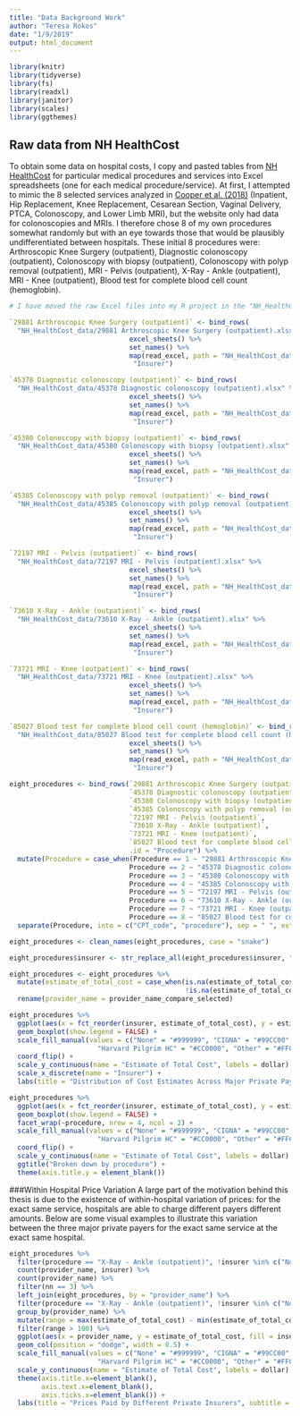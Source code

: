 ```yaml
---
title: "Data Background Work"
author: "Teresa Rokos"
date: "1/9/2019"
output: html_document
---
```


```r
library(knitr)
library(tidyverse)
library(fs)
library(readxl)
library(janitor)
library(scales)
library(ggthemes)
```

## Raw data from NH HealthCost
To obtain some data on hospital costs, I copy and pasted tables from [NH HealthCost](https://nhhealthcost.nh.gov/costs/select) for particular medical procedures and services into Excel spreadsheets (one for each medical procedure/service). At first, I attempted to mimic the 8 selected services analyzed in [Cooper et al. (2018)](https://healthcarepricingproject.org/sites/default/files/20180507_variationmanuscript_0.pdf) (Inpatient, Hip Replacement, Knee Replacement, Cesarean Section, Vaginal Delivery, PTCA, Colonoscopy, and Lower Limb MRI), but the website only had data for colonoscopies and MRIs. I therefore chose 8 of my own procedures somewhat randomly but with an eye towards those that would be plausibly undifferentiated between hospitals. These initial 8 procedures were: Arthroscopic Knee Surgery (outpatient), Diagnostic colonoscopy (outpatient), Colonoscopy with biopsy (outpatient), Colonoscopy with polyp removal (outpatient), MRI - Pelvis (outpatient), X-Ray - Ankle (outpatient), MRI - Knee (outpatient), Blood test for complete blood cell count (hemoglobin).

```r
# I have moved the raw Excel files into my R project in the "NH_HealthCost_data" folder. There is a separate .xlsx file for each type of procedure and a separate sheet for each insurer.

`29881 Arthroscopic Knee Surgery (outpatient)` <- bind_rows(
  "NH_HealthCost_data/29881 Arthroscopic Knee Surgery (outpatient).xlsx" %>%
                              excel_sheets() %>%
                              set_names() %>%
                              map(read_excel, path = "NH_HealthCost_data/29881 Arthroscopic Knee Surgery (outpatient).xlsx"), .id = 
                               "Insurer")

`45378 Diagnostic colonoscopy (outpatient)` <- bind_rows(
  "NH_HealthCost_data/45378 Diagnostic colonoscopy (outpatient).xlsx" %>%
                              excel_sheets() %>%
                              set_names() %>%
                              map(read_excel, path = "NH_HealthCost_data/45378 Diagnostic colonoscopy (outpatient).xlsx"), .id = 
                               "Insurer")

`45380 Colonoscopy with biopsy (outpatient)` <- bind_rows(
  "NH_HealthCost_data/45380 Colonoscopy with biopsy (outpatient).xlsx" %>%
                              excel_sheets() %>%
                              set_names() %>%
                              map(read_excel, path = "NH_HealthCost_data/45380 Colonoscopy with biopsy (outpatient).xlsx"), .id = 
                               "Insurer")

`45385 Colonoscopy with polyp removal (outpatient)` <- bind_rows(
  "NH_HealthCost_data/45385 Colonoscopy with polyp removal (outpatient).xlsx" %>%
                              excel_sheets() %>%
                              set_names() %>%
                              map(read_excel, path = "NH_HealthCost_data/45385 Colonoscopy with polyp removal (outpatient).xlsx"), .id = 
                               "Insurer")

`72197 MRI - Pelvis (outpatient)` <- bind_rows(
  "NH_HealthCost_data/72197 MRI - Pelvis (outpatient).xlsx" %>%
                              excel_sheets() %>%
                              set_names() %>%
                              map(read_excel, path = "NH_HealthCost_data/72197 MRI - Pelvis (outpatient).xlsx"), .id = 
                               "Insurer")

`73610 X-Ray - Ankle (outpatient)` <- bind_rows(
  "NH_HealthCost_data/73610 X-Ray - Ankle (outpatient).xlsx" %>%
                              excel_sheets() %>%
                              set_names() %>%
                              map(read_excel, path = "NH_HealthCost_data/73610 X-Ray - Ankle (outpatient).xlsx"), .id = 
                               "Insurer")

`73721 MRI - Knee (outpatient)` <- bind_rows(
  "NH_HealthCost_data/73721 MRI - Knee (outpatient).xlsx" %>%
                              excel_sheets() %>%
                              set_names() %>%
                              map(read_excel, path = "NH_HealthCost_data/73721 MRI - Knee (outpatient).xlsx"), .id = 
                               "Insurer")

`85027 Blood test for complete blood cell count (hemoglobin)` <- bind_rows(
  "NH_HealthCost_data/85027 Blood test for complete blood cell count (hemoglobin).xlsx" %>%
                              excel_sheets() %>%
                              set_names() %>%
                              map(read_excel, path = "NH_HealthCost_data/85027 Blood test for complete blood cell count (hemoglobin).xlsx"), .id = 
                               "Insurer")

eight_procedures <- bind_rows(`29881 Arthroscopic Knee Surgery (outpatient)`,
                              `45378 Diagnostic colonoscopy (outpatient)`,
                              `45380 Colonoscopy with biopsy (outpatient)`,
                              `45385 Colonoscopy with polyp removal (outpatient)`,
                              `72197 MRI - Pelvis (outpatient)`,
                              `73610 X-Ray - Ankle (outpatient)`,
                              `73721 MRI - Knee (outpatient)`,
                              `85027 Blood test for complete blood cell count (hemoglobin)`,
                              .id = "Procedure") %>% 
  mutate(Procedure = case_when(Procedure == 1 ~ "29881 Arthroscopic Knee Surgery (outpatient)",
                              Procedure == 2 ~ "45378 Diagnostic colonoscopy (outpatient)",
                              Procedure == 3 ~ "45380 Colonoscopy with biopsy (outpatient)",
                              Procedure == 4 ~ "45385 Colonoscopy with polyp removal (outpatient)",
                              Procedure == 5 ~ "72197 MRI - Pelvis (outpatient)",
                              Procedure == 6 ~ "73610 X-Ray - Ankle (outpatient)",
                              Procedure == 7 ~ "73721 MRI - Knee (outpatient)",
                              Procedure == 8 ~ "85027 Blood test for complete blood cell count (hemoglobin)")) %>% 
  separate(Procedure, into = c("CPT_code", "procedure"), sep = " ", extra = "merge")

eight_procedures <- clean_names(eight_procedures, case = "snake")

eight_procedures$insurer <- str_replace_all(eight_procedures$insurer, "Anthem - NH", "Anthem NH")

eight_procedures <- eight_procedures %>% 
  mutate(estimate_of_total_cost = case_when(is.na(estimate_of_total_cost) ~ estimate_of_procedure_cost,
                                            !is.na(estimate_of_total_cost) ~ estimate_of_total_cost)) %>% 
  rename(provider_name = provider_name_compare_selected)

```

```r

eight_procedures %>% 
  ggplot(aes(x = fct_reorder(insurer, estimate_of_total_cost), y = estimate_of_total_cost, fill = insurer)) + 
  geom_boxplot(show.legend = FALSE) +
  scale_fill_manual(values = c("None" = "#999999", "CIGNA" = "#99CC00", "Anthem NH" = "#336699", 
                      "Harvard Pilgrim HC" = "#CC0000", "Other" = "#FFCC00")) +
  coord_flip() +
  scale_y_continuous(name = "Estimate of Total Cost", labels = dollar) +
  scale_x_discrete(name = "Insurer") +
  labs(title = "Distribution of Cost Estimates Across Major Private Payers", subtitle = "(All eight procedures)")
```

```r

eight_procedures %>%
  ggplot(aes(x = fct_reorder(insurer, estimate_of_total_cost), y = estimate_of_total_cost, fill = insurer)) + 
  geom_boxplot(show.legend = FALSE) +
  facet_wrap(~procedure, nrow = 4, ncol = 2) +
  scale_fill_manual(values = c("None" = "#999999", "CIGNA" = "#99CC00", "Anthem NH" = "#336699", 
                      "Harvard Pilgrim HC" = "#CC0000", "Other" = "#FFCC00")) +
  coord_flip() +
  scale_y_continuous(name = "Estimate of Total Cost", labels = dollar) +
  ggtitle("Broken down by procedure") +
  theme(axis.title.y = element_blank())
```

###Within Hospital Price Variation
A large part of the motivation behind this thesis is due to the existence of within-hospital variation of prices: for the exact same service, hospitals are able to charge different payers different amounts. Below are some visual examples to illustrate this variation between the three major private payers for the exact same service at the exact same hospital.
```r
eight_procedures %>% 
  filter(procedure == "X-Ray - Ankle (outpatient)", !insurer %in% c("None", "Other")) %>% 
  count(provider_name, insurer) %>% 
  count(provider_name) %>% 
  filter(nn == 3) %>%
  left_join(eight_procedures, by = "provider_name") %>% 
  filter(procedure == "X-Ray - Ankle (outpatient)", !insurer %in% c("None", "Other")) %>%
  group_by(provider_name) %>% 
  mutate(range = max(estimate_of_total_cost) - min(estimate_of_total_cost)) %>% 
  filter(range > 100) %>% 
  ggplot(aes(x = provider_name, y = estimate_of_total_cost, fill = insurer)) +
  geom_col(position = "dodge", width = 0.5) +
  scale_fill_manual(values = c("None" = "#999999", "CIGNA" = "#99CC00", "Anthem NH" = "#336699", 
                      "Harvard Pilgrim HC" = "#CC0000", "Other" = "#FFCC00")) +
  scale_y_continuous(name = "Estimate of Total Cost", labels = dollar) +
  theme(axis.title.x=element_blank(),
        axis.text.x=element_blank(),
        axis.ticks.x=element_blank()) +
  labs(title = "Prices Paid by Different Private Insurers", subtitle = "Procedure: X-Ray - Ankle (outpatient)")
```



